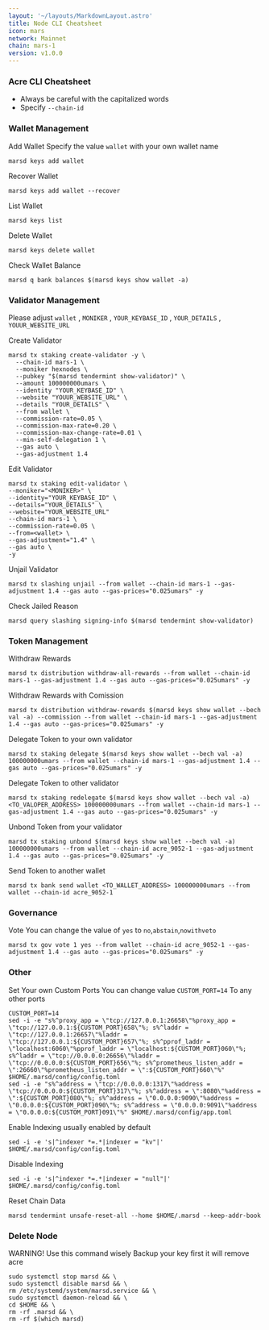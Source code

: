 ```yaml
---
layout: '~/layouts/MarkdownLayout.astro'
title: Node CLI Cheatsheet
icon: mars
network: Mainnet
chain: mars-1
version: v1.0.0
---
```


### Acre CLI Cheatsheet

- Always be careful with the capitalized words
- Specify `--chain-id`

### Wallet Management

Add Wallet
Specify the value `wallet` with your own wallet name

```
marsd keys add wallet
```

Recover Wallet
```
marsd keys add wallet --recover
```

List Wallet
```
marsd keys list
```

Delete Wallet
```
marsd keys delete wallet
```

Check Wallet Balance
```
marsd q bank balances $(marsd keys show wallet -a)
```

### Validator Management

Please adjust `wallet` , `MONIKER` , `YOUR_KEYBASE_ID` , `YOUR_DETAILS` , `YOUUR_WEBSITE_URL`

Create Validator
```
marsd tx staking create-validator -y \
  --chain-id mars-1 \
  --moniker hexnodes \
  --pubkey "$(marsd tendermint show-validator)" \
  --amount 100000000umars \
  --identity "YOUR_KEYBASE_ID" \
  --website "YOUUR_WEBSITE_URL" \
  --details "YOUR_DETAILS" \
  --from wallet \
  --commission-rate=0.05 \
  --commission-max-rate=0.20 \
  --commission-max-change-rate=0.01 \
  --min-self-delegation 1 \
  --gas auto \
  --gas-adjustment 1.4
```

Edit Validator
```
marsd tx staking edit-validator \
--moniker="<MONIKER>" \
--identity="YOUR_KEYBASE_ID" \
--details="YOUR_DETAILS" \
--website="YOUR_WEBSITE_URL"
--chain-id mars-1 \
--commission-rate=0.05 \
--from=<wallet> \
--gas-adjustment="1.4" \
--gas auto \
-y
```


Unjail Validator
```
marsd tx slashing unjail --from wallet --chain-id mars-1 --gas-adjustment 1.4 --gas auto --gas-prices="0.025umars" -y
```

Check Jailed Reason
```
marsd query slashing signing-info $(marsd tendermint show-validator)
```

### Token Management

Withdraw Rewards
```
marsd tx distribution withdraw-all-rewards --from wallet --chain-id mars-1 --gas-adjustment 1.4 --gas auto --gas-prices="0.025umars" -y
```

Withdraw Rewards with Comission
```
marsd tx distribution withdraw-rewards $(marsd keys show wallet --bech val -a) --commission --from wallet --chain-id mars-1 --gas-adjustment 1.4 --gas auto --gas-prices="0.025umars" -y
```

Delegate Token to your own validator
```
marsd tx staking delegate $(marsd keys show wallet --bech val -a) 100000000umars --from wallet --chain-id mars-1 --gas-adjustment 1.4 --gas auto --gas-prices="0.025umars" -y
```

Delegate Token to other validator
```
marsd tx staking redelegate $(marsd keys show wallet --bech val -a) <TO_VALOPER_ADDRESS> 100000000umars --from wallet --chain-id mars-1 --gas-adjustment 1.4 --gas auto --gas-prices="0.025umars" -y
```

Unbond Token from your validator
```
marsd tx staking unbond $(marsd keys show wallet --bech val -a) 100000000umars --from wallet --chain-id acre_9052-1 --gas-adjustment 1.4 --gas auto --gas-prices="0.025umars" -y
```

Send Token to another wallet
```
marsd tx bank send wallet <TO_WALLET_ADDRESS> 100000000umars --from wallet --chain-id acre_9052-1
```

### Governance 

Vote
You can change the value of `yes` to `no`,`abstain`,`nowithveto`

```
marsd tx gov vote 1 yes --from wallet --chain-id acre_9052-1 --gas-adjustment 1.4 --gas auto --gas-prices="0.025umars" -y
```

### Other

Set Your own Custom Ports
You can change value `CUSTOM_PORT=14` To any other ports
```
CUSTOM_PORT=14
sed -i -e "s%^proxy_app = \"tcp://127.0.0.1:26658\"%proxy_app = \"tcp://127.0.0.1:${CUSTOM_PORT}658\"%; s%^laddr = \"tcp://127.0.0.1:26657\"%laddr = \"tcp://127.0.0.1:${CUSTOM_PORT}657\"%; s%^pprof_laddr = \"localhost:6060\"%pprof_laddr = \"localhost:${CUSTOM_PORT}060\"%; s%^laddr = \"tcp://0.0.0.0:26656\"%laddr = \"tcp://0.0.0.0:${CUSTOM_PORT}656\"%; s%^prometheus_listen_addr = \":26660\"%prometheus_listen_addr = \":${CUSTOM_PORT}660\"%" $HOME/.marsd/config/config.toml
sed -i -e "s%^address = \"tcp://0.0.0.0:1317\"%address = \"tcp://0.0.0.0:${CUSTOM_PORT}317\"%; s%^address = \":8080\"%address = \":${CUSTOM_PORT}080\"%; s%^address = \"0.0.0.0:9090\"%address = \"0.0.0.0:${CUSTOM_PORT}090\"%; s%^address = \"0.0.0.0:9091\"%address = \"0.0.0.0:${CUSTOM_PORT}091\"%" $HOME/.marsd/config/app.toml
```

Enable Indexing usually enabled by default
```
sed -i -e 's|^indexer *=.*|indexer = "kv"|' $HOME/.marsd/config/config.toml
```

Disable Indexing
```
sed -i -e 's|^indexer *=.*|indexer = "null"|' $HOME/.marsd/config/config.toml
```

Reset Chain Data
```
marsd tendermint unsafe-reset-all --home $HOME/.marsd --keep-addr-book
```

### Delete Node

WARNING! Use this command wisely 
Backup your key first it will remove acre

```
sudo systemctl stop marsd && \
sudo systemctl disable marsd && \
rm /etc/systemd/system/marsd.service && \
sudo systemctl daemon-reload && \
cd $HOME && \
rm -rf .marsd && \
rm -rf $(which marsd)
```
